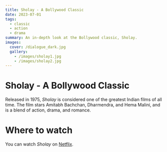 ```yaml
---
title: Sholay - A Bollywood Classic
date: 2023-07-01
tags:
  - classic
  - action
  - drama
summary: An in-depth look at the Bollywood classic, Sholay.
images:
  cover: /dialogue_dark.jpg
  gallery:
    - /images/sholay1.jpg
    - /images/sholay2.jpg
---
```


# Sholay - A Bollywood Classic

Released in 1975, *Sholay* is considered one of the greatest Indian films of all time. The film stars Amitabh Bachchan, Dharmendra, and Hema Malini, and is a blend of action, drama, and romance.


# Where to watch

You can watch *Sholay* on <a href="https://www.netflix.com/" target="_blank" rel="noopener noreferrer" className="text-blue-500 underline">Netflix</a>. 